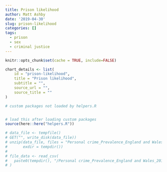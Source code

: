 ```yaml
---
title: Prison likelihood
author: Matt Ashby
date: '2019-04-30'
slug: prison-likelihood
categories: []
tags:
  - prison
  - sex
  - criminal justice
---
```


```r
knitr::opts_chunk$set(cache = TRUE, include=FALSE)
```

```r
chart_details <- list(
	id = "prison-likelihood",
	title = "Prison likelihood",
	subtitle = "",
	source_url = "",
	source_title = ""
)
```

```r
# custom packages not loaded by helpers.R


# load this after loading custom packages
source(here::here("helpers.R"))
```

```r
# data_file <- tempfile()
# GET("", write_disk(data_file))
# unzip(data_file, files = "Personal crime_Prevalence_England and Wales_2018Q4.csv",
#       exdir = tempdir())
# 
# file_data <- read_csv(
# 	paste0(tempdir(), "/Personal crime_Prevalence_England and Wales_2018Q4.csv")
# )
```

